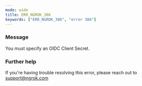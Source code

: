 ```yaml
---
mode: wide
title: ERR_NGROK_386
keywords: ["ERR_NGROK_386", "error 386"]
---
```



### Message

You must specify an OIDC Client Secret.

<ErrorDetails />

### Further help

If you're having trouble resolving this error, please reach out to [support@ngrok.com](mailto:support@ngrok.com?subject=Help%20with%20ERR_NGROK_386)
